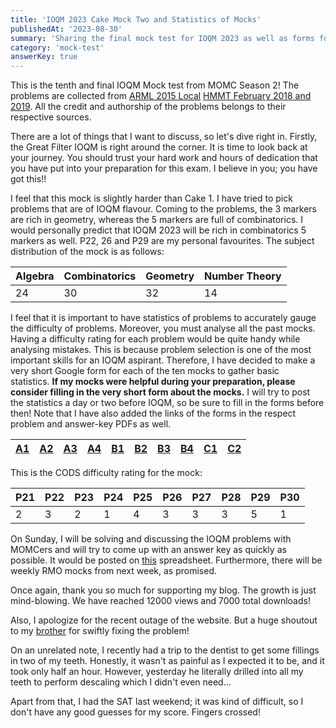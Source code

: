 ```yaml
---
title: 'IOQM 2023 Cake Mock Two and Statistics of Mocks'
publishedAt: '2023-08-30'
summary: 'Sharing the final mock test for IOQM 2023 as well as forms for each mock to compile statistics'
category: 'mock-test'
answerKey: true
---
```


This is the tenth and final IOQM Mock test from MOMC Season 2! The problems are collected from [ARML 2015 Local](https://www.arml2.com/arml_2017/public_arml_local/arml_local_sample_contest_files/ARMLLocal2015Solutions.pdf) [HMMT February 2018 and 2019](https://www.hmmt.org/www/archive/problems). All the credit and authorship of the problems belongs to their respective sources.

There are a lot of things that I want to discuss, so let's dive right in. Firstly, the Great Filter IOQM is right around the corner. It is time to look back at your journey. You should trust your hard work and hours of dedication that you have put into your preparation for this exam. I believe in you; you have got this!!

I feel that this mock is slightly harder than Cake 1. I have tried to pick problems that are of IOQM flavour. Coming to the problems, the 3 markers are rich in geometry, whereas the 5 markers are full of combinatorics. I would personally predict that IOQM 2023 will be rich in combinatorics 5 markers as well. P22, 26 and P29 are my personal favourites. The subject distribution of the mock is as follows:

| Algebra | Combinatorics | Geometry  | Number Theory |
| ---| --- | --- | ---|
| 24 | 30 | 32 | 14 |

I feel that it is important to have statistics of problems to accurately gauge the difficulty of problems. Moreover, you must analyse all the past mocks. Having a difficulty rating for each problem would be quite handy while analysing mistakes. This is because problem selection is one of the most important skills for an IOQM aspirant. Therefore, I have decided to make a very short Google form for each of the ten mocks to gather basic statistics. **If my mocks were helpful during your preparation, please consider filling in the very short form about the mocks.** I will try to post the statistics a day or two before IOQM, so be sure to fill in the forms before then! Note that I have also added the links of the forms in the respect problem and answer-key PDFs as well.

| [A1](https://forms.gle/eD7jSjRq7Ec8uc1A7) | [A2](https://forms.gle/4n6Q9QjabmA6yx2o6) | [A3](https://forms.gle/pxA1VuH3WwThSLSi6) | [A4](https://forms.gle/u3c1xzihQvPSUH2L7) | [B1](https://forms.gle/2Sh4AQH5KxreEFKg9) | [B2](https://forms.gle/jcPYJJRzxpbKmnc39) | [B3](https://forms.gle/kv9t45ZodZCxg4yA8) | [B4](https://forms.gle/vAjSw9hnCzBfA3o46) | [C1](https://forms.gle/LFxhi5ostF7ERQrY9) | [C2](https://forms.gle/Q1KQ9agKwYdrjpAw8) |
| ---| --- | --- | ---| ---| --- | ---| ---| --- | ---  |


This is the CODS difficulty rating for the mock:

| P21 | P22 | P23 | P24 | P25 | P26 | P27 | P28 | P29 | P30 |
| ---| --- | --- | ---| ---| --- | ---| ---| --- | ---  |
| 2| 3 | 2  | 1 | 4  |  3 |3  |  3| 5  | 1  |

On Sunday, I will be solving and discussing the IOQM problems with MOMCers and will try to come up with an answer key as quickly as possible. It would be posted on [this](https://docs.google.com/spreadsheets/d/1FDiNijrESp3COx8n10qcHCOXoIR7tupq4sgsxT_jxaQ/edit?usp=sharing) spreadsheet. Furthermore, there will be weekly RMO mocks from next week, as promised.

Once again, thank you so much for supporting my blog. The growth is just mind-blowing. We have reached 12000 views and 7000 total downloads!

Also, I apologize for the recent outage of the website. But a huge shoutout to my [brother](abjt.dev) for swiftly fixing the problem!

On an unrelated note, I recently had a trip to the dentist to get some fillings in two of my teeth. Honestly, it wasn't as painful as I expected it to be, and it took only half an hour. However, yesterday he literally drilled into all my teeth to perform descaling which I didn't even need...

Apart from that, I had the SAT last weekend; it was kind of difficult, so I don't have any good guesses for my score. Fingers crossed!